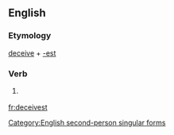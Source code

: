 ==English==

===Etymology===
[[deceive]] + [[-est]]

===Verb===
{{en-verb form}}

# {{context|archaic}} {{form of|Second-person singular simple present form|deceive}}

[[Category:English second-person singular forms]]

[[fr:deceivest]]